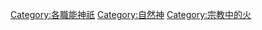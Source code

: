 {{Commonscat|Fire deities}}

[[Category:各職能神祇|Category:各職能神祇]]
[[Category:自然神|Category:自然神]]
[[Category:宗教中的火|Category:宗教中的火]]
